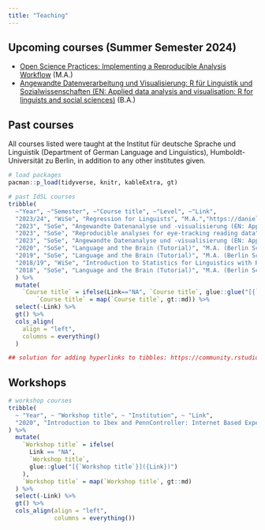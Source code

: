 ```yaml
---
title: "Teaching"
---
```


## Upcoming courses (Summer Semester 2024)

- [Open Science Practices: Implementing a Reproducible Analysis Workflow](https://daniela-palleschi.github.io/r4repro/) (M.A.)
- [Angewandte Datenverarbeitung und Visualisierung: R für Linguistik und Sozialwissenschaften (EN: Applied data analysis and visualisation: R for linguists and social sciences)](https://daniela-palleschi.github.io/r4ling/) (B.A.)

## Past courses

All courses listed were taught at the Institut für deutsche Sprache und Linguistik (Department of German Language and Linguistics), Humboldt-Universität zu Berlin, in addition to any other institutes given.

```r
# load packages
pacman::p_load(tidyverse, knitr, kableExtra, gt)
```

```r
# past IdSL courses
tribble(
  ~"Year", ~"Semester", ~"Course title", ~"Level", ~"Link",
  "2023/24", "WiSe", "Regression for Linguists", "M.A.","https://daniela-palleschi.github.io/reg4ling/",
  "2023", "SoSe", "Angewandte Datenanalyse und -visualisierung (EN: Applied data analysis and visualisation)", "B.A.", "https://daniela-palleschi.github.io/r4ling/",
  "2023", "SoSe", "Reproducible analyses for eye-tracking reading data", "M.A.", "https://daniela-palleschi.github.io/repo-eda/",
  "2023", "SoSe", "Angewandte Datenanalyse und -visualisierung (EN: Applied data analysis and visualisation)", "B.A.", "NA",
  "2020", "SoSe", "Language and the Brain (Tutorial)", "M.A. (Berlin School of Mind and Brain)", "NA",
  "2019", "SoSe", "Language and the Brain (Tutorial)", "M.A. (Berlin School of Mind and Brain)", "NA",
  "2018/19", "WiSe", "Introduction to Statistics for Linguistics with R and RStudio", "M.A.", "NA",
  "2018", "SoSe", "Language and the Brain (Tutorial)", "M.A. (Berlin School of Mind and Brain)", "NA"
  ) %>% 
  mutate(
    `Course title` = ifelse(Link=="NA", `Course title`, glue::glue("[{`Course title`}]({Link})")),
        `Course title` = map(`Course title`, gt::md)) %>% 
  select(-Link) %>% 
  gt() %>% 
  cols_align(
    align = "left",
    columns = everything()
  )

## solution for adding hyperlinks to tibbles: https://community.rstudio.com/t/create-interactive-links-in-gt-table-in-rmarkdown/70266/2
```


## Workshops

```r
# workshop courses
tribble(
  ~ "Year", ~ "Workshop title", ~ "Institution", ~ "Link", 
  "2020", "Introduction to Ibex and PennController: Internet Based Experiments", "Institut für deutsche Sprache und Linguistik (Department of German Language and Linguistics), Humboldt-Universität zu Berlin", "https://box.hu-berlin.de/d/ff964c88ad9c47e781b5/"
) %>%
  mutate(
    `Workshop title` = ifelse(
      Link == "NA",
      `Workshop title`,
      glue::glue("[{`Workshop title`}]({Link})")
    ),
    `Workshop title` = map(`Workshop title`, gt::md)
  ) %>%
  select(-Link) %>%
  gt() %>%
  cols_align(align = "left",
             columns = everything())
```


